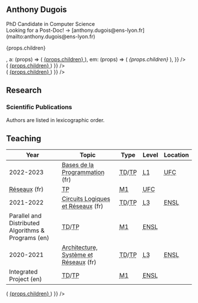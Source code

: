 


<Head>
	<title>Anthony Dugois — PhD Candidate in Computer Science</title>
	<meta name="description" content="Personal website of Anthony Dugois." />
</Head>

<section className="pt-12 md:pt-44 pb-6 md:pb-12">
	<Container>
		<h1 className="font-semibold text-4xl mb-2">Anthony Dugois</h1>
		<div className="text-2xl text-slate-700 mb-4">
			PhD Candidate in Computer Science <br />
			<span className="text-red-600 font-bold">Looking for a Post-Doc! → [anthony.dugois@ens-lyon.fr](mailto:anthony.dugois@ens-lyon.fr)</span>
		</div>
		<div className="text-lg md:text-xl md:text-justify md:leading-relaxed">
			<Lead
				components={{
					p: (props) => <p className="py-1">{props.children}</p>,
					a: (props) => (
						<a
							href={props.href}
							className="text-indigo-600 underline underline-offset-4 decoration-2 decoration-indigo-200 hover:no-underline hover:text-indigo-800 focus:no-underline focus:text-indigo-800"
						>
							{props.children}
						</a>
					),
					em: (props) => (
						<em className="not-italic text-slate-600">
							{props.children}
						</em>
					),
				}}
			/>
		</div>
	</Container>
</section>

<section className="pb-6 md:pb-12">
	<Container>
		<div className="px-4 py-4 rounded-md text-sm text-center bg-slate-100 text-slate-900">
			<Links components={{
				a: (props) => (
					<a href={props.href} className="text-indigo-600 hover:text-indigo-800 focus:text-indigo-800">
						{props.children}
					</a>
				)
			}} />
			<div className="mt-1 italic">
				<Contact components={{
					a: (props) => (
						<a href={props.href}
						   className="underline underline-offset-2 hover:no-underline focus:no-underline">
							{props.children}
						</a>
					)
				}} />
			</div>
		</div>
	</Container>
</section>

<section className="py-6 md:py-12">
	<Container>
		<h2 className="text-2xl md:text-3xl font-semibold mb-2">Research</h2>
		<div className="text-base md:text-lg md:text-justify md:leading-relaxed">
			<Research />
		</div>
		<h3 className="text-xl md:text-2xl font-semibold mt-6 md:mt-12 mb-1">
			Scientific Publications
		</h3>
		<div className="text-base font-normal italic text-slate-600 mb-2">
			Authors are listed in lexicographic order.
		</div>
		<Bib />
	</Container>
</section>

<section className="py-6 md:py-12">
	<Container>
		<h2 className="text-2xl md:text-3xl font-semibold mb-2">Teaching</h2>
		<div className="text-base md:text-lg md:text-justify md:leading-relaxed">
			<Teaching />
		</div>
		<div className="mt-8 overflow-auto">
			<table className="w-full min-w-[44rem] border-collapse">
				<thead className="text-left font-semibold text-sm">
				<tr className="border-t-2 border-b border-slate-900">
					<th className="py-1 pr-2 w-auto">Year</th>
					<th className="py-1 px-2 w-auto">Topic</th>
					<th className="py-1 px-2 w-auto">Type</th>
					<th className="py-1 px-2 w-auto">Level</th>
					<th className="py-1 pl-2 w-auto">Location</th>
				</tr>
				</thead>
				<tbody className="text-left font-normal text-sm align-top">
				<tr>
					<td rowSpan={2} className="pt-1 pr-2">2022-2023</td>
					<td className="pt-1 px-2"><abbr title="Basics of Programming">Bases de la Programmation</abbr> (fr)</td>
					<td className="pt-1 px-2"><abbr title="Travaux Dirigés (Tutorials)">TD</abbr>/<abbr title="Travaux Pratiques (Practical Work)">TP</abbr></td>
					<td className="pt-1 px-2"><abbr title="Licence 1 (Bachelor's degree)">L1</abbr></td>
					<td className="pt-1 pl-2"><abbr title="Université de Franche-Comté">UFC</abbr></td>
				</tr>
				<tr className="border-b border-slate-900">
					<td className="py-1 px-2"><abbr title="Networks">Réseaux</abbr> (fr)</td>
					<td className="py-1 px-2"><abbr title="Travaux Pratiques (Practical Work)">TP</abbr></td>
					<td className="py-1 px-2"><abbr title="Master 1 (Master's degree)">M1</abbr></td>
					<td className="py-1 pl-2"><abbr title="Université de Franche-Comté">UFC</abbr></td>
				</tr>
				<tr>
					<td rowSpan={2} className="pt-1 pr-2">2021-2022</td>
					<td className="pt-1 px-2"><abbr title="Logical Circuits & Networks">Circuits Logiques et Réseaux</abbr> (fr)</td>
					<td className="pt-1 px-2"><abbr title="Travaux Dirigés (Tutorials)">TD</abbr>/<abbr title="Travaux Pratiques (Practical Work)">TP</abbr></td>
					<td className="pt-1 px-2"><abbr title="Licence 3 (Bachelor's degree)">L3</abbr></td>
					<td className="pt-1 pl-2"><abbr title="École Normale Supérieure de Lyon">ENSL</abbr></td>
				</tr>
				<tr className="border-b border-slate-900">
					<td className="py-1 px-2">Parallel and Distributed Algorithms & Programs (en)</td>
					<td className="py-1 px-2"><abbr title="Travaux Dirigés (Tutorials)">TD</abbr>/<abbr title="Travaux Pratiques (Practical Work)">TP</abbr></td>
					<td className="py-1 px-2"><abbr title="Master 1 (Master's degree)">M1</abbr></td>
					<td className="py-1 pl-2"><abbr title="École Normale Supérieure de Lyon">ENSL</abbr></td>
				</tr>
				<tr>
					<td rowSpan={2} className="pt-1 pr-2">2020-2021</td>
					<td className="pt-1 px-2"><abbr title="Architecture, System & Networks">Architecture, Système et Réseaux</abbr> (fr)</td>
					<td className="pt-1 px-2"><abbr title="Travaux Dirigés (Tutorials)">TD</abbr>/<abbr title="Travaux Pratiques (Practical Work)">TP</abbr></td>
					<td className="pt-1 px-2"><abbr title="Licence 3 (Bachelor's degree)">L3</abbr></td>
					<td className="pt-1 pl-2"><abbr title="École Normale Supérieure de Lyon">ENSL</abbr></td>
				</tr>
				<tr className="border-b-2 border-slate-900">
					<td className="py-1 px-2">Integrated Project (en)</td>
					<td className="py-1 px-2"><abbr title="Travaux Dirigés (Tutorials)">TD</abbr>/<abbr title="Travaux Pratiques (Practical Work)">TP</abbr></td>
					<td className="py-1 px-2"><abbr title="Master 1 (Master's degree)">M1</abbr></td>
					<td className="py-1 pl-2"><abbr title="École Normale Supérieure de Lyon">ENSL</abbr></td>
				</tr>
				</tbody>
			</table>
		</div>
	</Container>
</section>

<footer className="pt-12 md:pt-32 pb-6 md:pb-12">
	<Container>
		<div className="text-sm text-center text-slate-500">
			<Foot components={{
				a: (props) => (
					<a href={props.href} className="underline underline-offset-2 hover:no-underline focus:no-underline">
						{props.children}
					</a>
				)
			}} />
		</div>
	</Container>
</footer>
